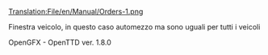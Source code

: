 [[Translation:File/en/Manual/Orders-1.png]]


Finestra veicolo, in questo caso automezzo ma sono uguali per tutti i veicoli

OpenGFX - OpenTTD ver. 1.8.0